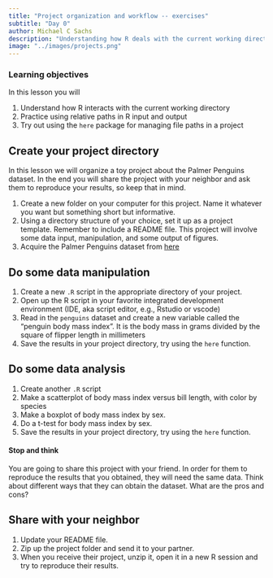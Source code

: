 ```yaml
---
title: "Project organization and workflow -- exercises"
subtitle: "Day 0"
author: Michael C Sachs
description: "Understanding how R deals with the current working directory, practice using relative paths in R input and output, and testing out the `here` package for managing file paths in a project"
image: "../images/projects.png"
---
```


### Learning objectives {.alert .alert-success}

In this lesson you will 

1. Understand how R interacts with the current working directory
2. Practice using relative paths in R input and output
3. Try out using the `here` package for managing file paths in a project

## Create your project directory

In this lesson we will organize a toy project about the Palmer Penguins dataset. In the end you will share the project with your neighbor and ask them to reproduce your results, so keep that in mind.

1. Create a new folder on your computer for this project. Name it whatever you want but something short but informative. 
2. Using a directory structure of your choice, set it up as a project template. Remember to include a README file. This project will involve some data input, manipulation, and some output of figures. 
3. Acquire the Palmer Penguins dataset from [here](https://allisonhorst.github.io/palmerpenguins/)

## Do some data manipulation

1. Create a new `.R` script in the appropriate directory of your project. 
2. Open up the R script in your favorite integrated development environment (IDE, aka script editor, e.g., Rstudio or vscode)
3. Read in the `penguins` dataset and create a new variable called the "penguin body mass index". It is the body mass in grams divided by the square of flipper length in millimeters
4. Save the results in your project directory, try using the `here` function.


## Do some data analysis

1. Create another `.R` script
2. Make a scatterplot of body mass index versus bill length, with color by species
3. Make a boxplot of body mass index by sex. 
4. Do a t-test for body mass index by sex. 
5. Save the results in your project directory, try using the `here` function.


#### Stop and think {.alert .alert-info}

You are going to share this project with your friend. In order for them to reproduce the results that you obtained, they will need the same data. Think about different ways that they can obtain the dataset. What are the pros and cons? 


## Share with your neighbor

1. Update your README file. 
2. Zip up the project folder and send it to your partner. 
3. When you receive their project, unzip it, open it in a new R session and try to reproduce their results. 
